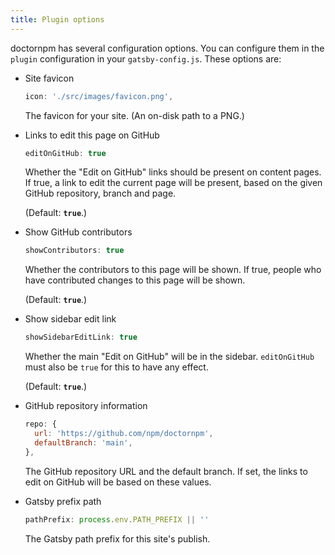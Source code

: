 ```yaml
---
title: Plugin options
---
```


doctornpm has several configuration options.  You can configure them in
the `plugin` configuration in your `gatsby-config.js`.  These options are:

* Site favicon

   ```javascript
   icon: './src/images/favicon.png',
   ```

   The favicon for your site.  (An on-disk path to a PNG.)

* Links to edit this page on GitHub

   ```javascript
   editOnGitHub: true
   ```

   Whether the "Edit on GitHub" links should be present on content pages.
   If true, a link to edit the current page will be present, based on the
   given GitHub repository, branch and page.

   (Default: **`true`**.)

* Show GitHub contributors

  ```javascript
  showContributors: true
  ```

  Whether the contributors to this page will be shown.  If true, people
  who have contributed changes to this page will be shown.

  (Default: **`true`**.)

* Show sidebar edit link

  ```javascript
  showSidebarEditLink: true
  ```

  Whether the main "Edit on GitHub" will be in the sidebar. `editOnGitHub`
  must also be `true` for this to have any effect.

  (Default: **`true`**.)

* GitHub repository information

  ```javascript
  repo: {
    url: 'https://github.com/npm/doctornpm',
    defaultBranch: 'main',
  },
  ```

  The GitHub repository URL and the default branch.  If set, the
  links to edit on GitHub will be based on these values.

* Gatsby prefix path

  ```javascript
  pathPrefix: process.env.PATH_PREFIX || ''
  ```

  The Gatsby path prefix for this site's publish.
